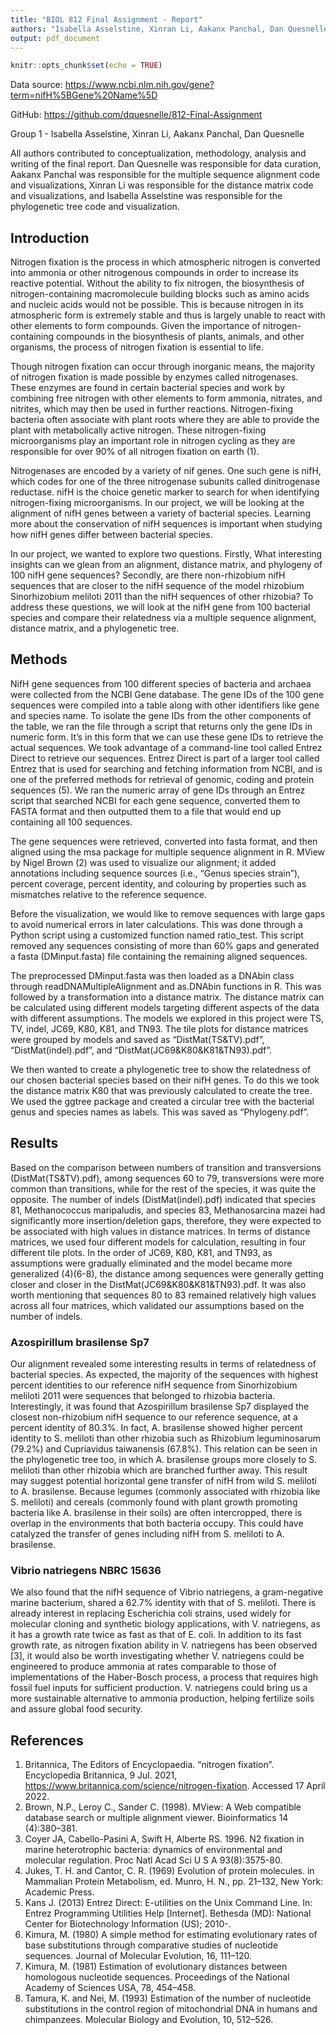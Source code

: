 ```yaml
---
title: "BIOL 812 Final Assignment - Report"
authors: "Isabella Asselstine, Xinran Li, Aakanx Panchal, Dan Quesnelle"
output: pdf_document
---
```


```r
knitr::opts_chunk$set(echo = TRUE)
```

Data source: <https://www.ncbi.nlm.nih.gov/gene?term=nifH%5BGene%20Name%5D>

GitHub: <https://github.com/dquesnelle/812-Final-Assignment>

Group 1 - Isabella Asselstine, Xinran Li, Aakanx Panchal, Dan Quesnelle

All authors contributed to conceptualization, methodology, analysis and writing of the final report. Dan Quesnelle was responsible for data curation, Aakanx Panchal was responsible for the multiple sequence alignment code and visualizations, Xinran Li was responsible for the distance matrix code and visualizations, and Isabella Asselstine was responsible for the phylogenetic tree code and visualization.

\newpage

## Introduction

Nitrogen fixation is the process in which atmospheric nitrogen is converted into ammonia or other nitrogenous compounds in order to increase its reactive potential. Without the ability to fix nitrogen, the biosynthesis of nitrogen-containing macromolecule building blocks such as amino acids and nucleic acids would not be possible. This is because nitrogen in its atmospheric form is extremely stable and thus is largely unable to react with other elements to form compounds. Given the importance of nitrogen-containing compounds in the biosynthesis of plants, animals, and other organisms, the process of nitrogen fixation is essential to life.

Though nitrogen fixation can occur through inorganic means, the majority of nitrogen fixation is made possible by enzymes called nitrogenases. These enzymes are found in certain bacterial species and work by combining free nitrogen with other elements to form ammonia, nitrates, and nitrites, which may then be used in further reactions. Nitrogen-fixing bacteria often associate with plant roots where they are able to provide the plant with metabolically active nitrogen. These nitrogen-fixing microorganisms play an important role in nitrogen cycling as they are responsible for over 90% of all nitrogen fixation on earth (1).

Nitrogenases are encoded by a variety of nif genes. One such gene is nifH, which codes for one of the three nitrogenase subunits called dinitrogenase reductase. nifH is the choice genetic marker to search for when identifying nitrogen-fixing microorganisms. In our project, we will be looking at the alignment of nifH genes between a variety of bacterial species. Learning more about the conservation of nifH sequences is important when studying how nifH genes differ between bacterial species.

In our project, we wanted to explore two questions. Firstly, What interesting insights can we glean from an alignment, distance matrix, and phylogeny of 100 nifH gene sequences? Secondly, are there non-rhizobium nifH sequences that are closer to the nifH sequence of the model rhizobium Sinorhizobium meliloti 2011 than the nifH sequences of other rhizobia? To address these questions, we will look at the nifH gene from 100 bacterial species and compare their relatedness via a multiple sequence alignment, distance matrix, and a phylogenetic tree.

## Methods

NifH gene sequences from 100 different species of bacteria and archaea were collected from the NCBI Gene database. The gene IDs of the 100 gene sequences were compiled into a table along with other identifiers like gene and species name. To isolate the gene IDs from the other components of the table, we ran the file through a script that returns only the gene IDs in numeric form. It's in this form that we can use these gene IDs to retrieve the actual sequences. We took advantage of a command-line tool called Entrez Direct to retrieve our sequences. Entrez Direct is part of a larger tool called Entrez that is used for searching and fetching information from NCBI, and is one of the preferred methods for retrieval of genomic, coding and protein sequences (5). We ran the numeric array of gene IDs through an Entrez script that searched NCBI for each gene sequence, converted them to FASTA format and then outputted them to a file that would end up containing all 100 sequences.

The gene sequences were retrieved, converted into fasta format, and then aligned using the msa package for multiple sequence alignment in R. MView by Nigel Brown (2) was used to visualize our alignment; it added annotations including sequence sources (i.e., "Genus species strain"), percent coverage, percent identity, and colouring by properties such as mismatches relative to the reference sequence.

Before the visualization, we would like to remove sequences with large gaps to avoid numerical errors in later calculations. This was done through a Python script using a customized function named ratio_test. This script removed any sequences consisting of more than 60% gaps and generated a fasta (DMinput.fasta) file containing the remaining aligned sequences.

The preprocessed DMinput.fasta was then loaded as a DNAbin class through readDNAMultipleAlignment and as.DNAbin functions in R. This was followed by a transformation into a distance matrix. The distance matrix can be calculated using different models targeting different aspects of the data with different assumptions. The models we explored in this project were TS, TV, indel, JC69, K80, K81, and TN93. The tile plots for distance matrices were grouped by models and saved as "DistMat(TS&TV).pdf", "DistMat(indel).pdf", and "DistMat(JC69&K80&K81&TN93).pdf".

We then wanted to create a phylogenetic tree to show the relatedness of our chosen bacterial species based on their nifH genes. To do this we took the distance matrix K80 that was previously calculated to create the tree. We used the ggtree package and created a circular tree with the bacterial genus and species names as labels. This was saved as "Phylogeny.pdf".

## Results

Based on the comparison between numbers of transition and transversions (DistMat(TS&TV).pdf), among sequences 60 to 79, transversions were more common than transitions, while for the rest of the species, it was quite the opposite. The number of indels (DistMat(indel).pdf) indicated that species 81, Methanococcus maripaludis, and species 83, Methanosarcina mazei had significantly more insertion/deletion gaps, therefore, they were expected to be associated with high values in distance matrices. In terms of distance matrices, we used four different models for calculation, resulting in four different tile plots. In the order of JC69, K80, K81, and TN93, as assumptions were gradually eliminated and the model became more generalized (4)(6-8), the distance among sequences were generally getting closer and closer in the DistMat(JC69&K80&K81&TN93).pdf. It was also worth mentioning that sequences 80 to 83 remained relatively high values across all four matrices, which validated our assumptions based on the number of indels.

### Azospirillum brasilense Sp7

Our alignment revealed some interesting results in terms of relatedness of bacterial species. As expected, the majority of the sequences with highest percent identities to our reference nifH sequence from Sinorhizobium meliloti 2011 were sequences that belonged to rhizobia bacteria. Interestingly, it was found that Azospirillum brasilense Sp7 displayed the closest non-rhizobium nifH sequence to our reference sequence, at a percent identity of 80.3%. In fact,  A. brasilense showed higher percent identity to S. meliloti than other rhizobia such as Rhizobium leguminosarum (79.2%) and  Cupriavidus taiwanensis (67.8%). This relation can be seen in the phylogenetic tree too, in which A. brasilense groups more closely to S. meliloti than other rhizobia which are branched further away. This result may suggest potential horizontal gene transfer of nifH from wild S. meliloti to A. brasilense. Because legumes (commonly associated with rhizobia like S. meliloti) and cereals (commonly found with  plant growth promoting bacteria like A. brasilense in their soils) are often intercropped, there is overlap in the environments that both bacteria occupy. This could have catalyzed the transfer of genes including nifH from S. meliloti to A. brasilense. 

### Vibrio natriegens NBRC 15636

We also found that the nifH sequence of Vibrio natriegens, a gram-negative marine bacterium, shared a 62.7% identity with that of S. meliloti. There is already interest in replacing Escherichia coli strains, used widely for molecular cloning and synthetic biology applications, with V. natriegens, as it has a growth rate twice as fast as that of E. coli. In addition to its fast growth rate, as nitrogen fixation ability in V. natriegens has been observed [3], it would also be worth investigating whether V. natriegens could be engineered to produce ammonia at rates comparable to those of implementations of the Haber-Bosch process, a process that requires high fossil fuel inputs for sufficient production. V. natriegens could bring us a more sustainable alternative to ammonia production, helping fertilize soils and assure global food security. 

\newpage

## References

1.  Britannica, The Editors of Encyclopaedia. "nitrogen fixation". Encyclopedia Britannica, 9 Jul. 2021, <https://www.britannica.com/science/nitrogen-fixation>. Accessed 17 April 2022.
2.  Brown, N.P., Leroy C., Sander C. (1998). MView: A Web compatible database search or multiple alignment viewer. Bioinformatics 14 (4):380--381.
3.  Coyer JA, Cabello-Pasini A, Swift H, Alberte RS. 1996. N2 fixation in marine heterotrophic bacteria: dynamics of environmental and molecular regulation. Proc Natl Acad Sci U S A 93(8):3575-80.
4.  Jukes, T. H. and Cantor, C. R. (1969) Evolution of protein molecules. in Mammalian Protein Metabolism, ed. Munro, H. N., pp. 21--132, New York: Academic Press.
5.  Kans J. (2013) Entrez Direct: E-utilities on the Unix Command Line. In: Entrez Programming Utilities Help [Internet]. Bethesda (MD): National Center for Biotechnology Information (US); 2010-.
6.  Kimura, M. (1980) A simple method for estimating evolutionary rates of base substitutions through comparative studies of nucleotide sequences. Journal of Molecular Evolution, 16, 111--120.
7.  Kimura, M. (1981) Estimation of evolutionary distances between homologous nucleotide sequences. Proceedings of the National Academy of Sciences USA, 78, 454--458.
8.  Tamura, K. and Nei, M. (1993) Estimation of the number of nucleotide substitutions in the control region of mitochondrial DNA in humans and chimpanzees. Molecular Biology and Evolution, 10, 512--526.
